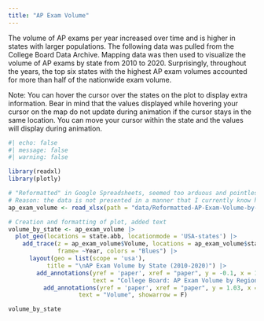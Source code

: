 ```yaml
---
title: "AP Exam Volume"
---
```


The volume of AP exams per year increased over time and is higher in states with larger populations. The following data was pulled from the College Board Data Archive. Mapping data was then used to visualize the volume of AP exams by state from 2010 to 2020. Surprisingly, throughout the years, the top six states with the highest AP exam volumes accounted for more than half of the nationwide exam volume. 

Note: You can hover the cursor over the states on the plot to display extra information. Bear in mind that the values displayed while hovering your cursor on the map do not update during animation if the cursor stays in the same location. You can move your cursor within the state and the values will display during animation. 

```r
#| echo: false
#| message: false
#| warning: false

library(readxl)
library(plotly)

# "Reformatted" in Google Spreadsheets, seemed too arduous and pointless to do it in R
# Reason: the data is not presented in a manner that I currently know how to wrangle
ap_exam_volume <- read_xlsx(path = "data/Reformatted-AP-Exam-Volume-by-Region-2010-2020_1.xlsx")

# Creation and formatting of plot, added text
volume_by_state <- ap_exam_volume |>
  plot_geo(locations = state.abb, locationmode = 'USA-states') |>
    add_trace(z = ap_exam_volume$Volume, locations = ap_exam_volume$state,
              frame= ~Year, colors = "Blues") |>
      layout(geo = list(scope = 'usa'),
           title = "\nAP Exam Volume by State (2010-2020)") |>
        add_annotations(yref = 'paper', xref = "paper", y = -0.1, x = 1.15,
                        text = "College Board: AP Exam Volume by Region (2010-2020)", showarrow = F) |>
          add_annotations(yref = 'paper', xref = "paper", y = 1.03, x = 1.103,
                    text = "Volume", showarrow = F)

volume_by_state
```